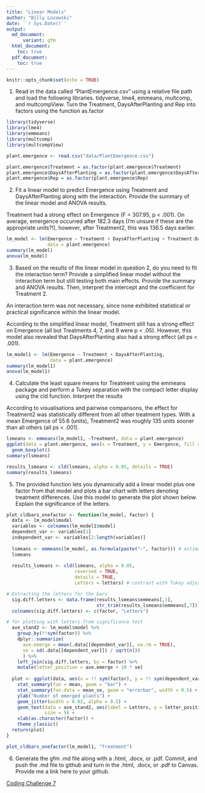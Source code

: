 ```yaml
---
title: "Linear Models"
author: "Billy Lozowski"
date: '`r Sys.Date()`'
output: 
  md_document:
      variant: gfm
  html_document:
    toc: true
  pdf_document:
    toc: true
---
```


```r
knitr::opts_chunk$set(echo = TRUE)
```

1. Read in the data called “PlantEmergence.csv” using a relative file path and load the
following libraries. tidyverse, lme4, emmeans, multcomp, and multcompView. Turn the
Treatment, DaysAfterPlanting and Rep into factors using the function as.factor

```r
library(tidyverse)
library(lme4)
library(emmeans)
library(multcomp)
library(multcompView)
```

```r
plant.emergence <- read.csv("data/PlantEmergence.csv")

plant.emergence$Treatment = as.factor(plant.emergence$Treatment)
plant.emergence$DaysAfterPlanting = as.factor(plant.emergence$DaysAfterPlanting)
plant.emergence$Rep = as.factor(plant.emergence$Rep)

```

2. Fit a linear model to predict Emergence using Treatment and DaysAfterPlanting along with the interaction. Provide the summary of the linear model and ANOVA results.

Treatment had a strong effect on Emergence (F = 307.95, p < .001). On average, emergence occurred after 182.3 days (I'm unsure if these are the appropriate units?!), however, after Treatment2, this was 136.5 days earlier.

```r
lm_model <- lm(Emergence ~ Treatment + DaysAfterPlanting + Treatment:DaysAfterPlanting,
               data = plant.emergence)
summary(lm_model)
anova(lm_model)
```

3. Based on the results of the linear model in question 2, do you need to fit the
interaction term? Provide a simplified linear model without the interaction term but still
testing both main effects. Provide the summary and ANOVA results. Then, interpret the
intercept and the coefficient for Treatment 2.

An interaction term was not necessary, since none exhibited statistical or practical significance within the linear model.

According to the simplified linear model, Treatment still has a strong effect on Emergence (all but Treatments 4, 7, and 9 were p < .05). However, this model also revealed that DaysAfterPlanting also had a strong effect (all ps < .001).

```r
lm_model1 <- lm(Emergence ~ Treatment + DaysAfterPlanting, 
                data = plant.emergence)
summary(lm_model1)
anova(lm_model1)
```
4. Calculate the least square means for Treatment using the emmeans package and
perform a Tukey separation with the compact letter display using the cld function.
Interpret the results

According to visualisations and pairwise comparisons, the effect for Treatment2 was statistically different from all other treatment types. With a mean Emergence of 55.6 (units), Treatment2 was roughly 135 units sooner than all others (all ps < .001).


```r
lsmeans <- emmeans(lm_model1, ~Treatment, data = plant.emergence)
ggplot(data = plant.emergence, aes(x = Treatment, y = Emergence, fill = Treatment)) +
  geom_boxplot()
summary(lsmeans)

results_lsmeans <- cld(lsmeans, alpha = 0.05, details = TRUE)
summary(results_lsmeans)

```

5. The provided function lets you dynamically add a linear model plus one factor from
that model and plots a bar chart with letters denoting treatment differences. Use this
model to generate the plot shown below. Explain the significance of the letters.

```r
plot_cldbars_onefactor <- function(lm_model, factor) {
  data <- lm_model$model
  variables <- colnames(lm_model1$model)
  dependent_var <- variables[1]
  independent_var <- variables[2:length(variables)]
  
  lsmeans <- emmeans(lm_model, as.formula(paste("~", factor))) # estimate
  lsmeans
  
  results_lsmeans <- cld(lsmeans, alpha = 0.05, 
                         reversed = TRUE, 
                         details = TRUE, 
                         Letters = letters) # contrast with Tukey adjustment by default.

# Extracting the letters for the bars
  sig.diff.letters <- data.frame(results_lsmeans$emmeans[,1],
                                 str_trim(results_lsmeans$emmeans[,7]))
  colnames(sig.diff.letters) <- c(factor, "Letters")

# for plotting with letters from significance test
  ave_stand2 <- lm_model$model %>%
    group_by(!!sym(factor)) %>%
    dplyr::summarize(
      ave.emerge = mean(.data[[dependent_var]], na.rm = TRUE),
      se = sd(.data[[dependent_var]]) / sqrt(n())
      ) %>%
    left_join(sig.diff.letters, by = factor) %>%
    mutate(letter_position = ave.emerge + 10 * se)
  
  plot <- ggplot(data, aes(x = !! sym(factor), y = !! sym(dependent_var))) +
    stat_summary(fun = mean, geom = "bar") +
    stat_summary(fun.data = mean_se, geom = "errorbar", width = 0.5) +
    ylab("Number of emerged plants") +
    geom_jitter(width = 0.02, alpha = 0.5) +
    geom_text(data = ave_stand2, aes(label = Letters, y = letter_position),
              size = 5) +
    xlab(as.character(factor)) +
    theme_classic()
  return(plot)
}

plot_cldbars_onefactor(lm_model1, "Treatment")
```

6. Generate the gfm .md file along with a .html, .docx, or .pdf. Commit, and push the
.md file to github and turn in the .html, .docx, or .pdf to Canvas. Provide me a link here to
your github.

[Coding Challenge 7](https://github.com/billylozowski/PLPA_5820/tree/main/Coding%20Challenges/Challenge6)
